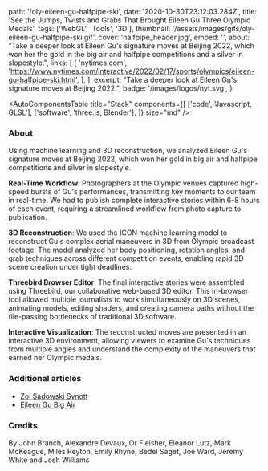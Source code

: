   path: '/oly-eileen-gu-halfpipe-ski',
  date: '2020-10-30T23:12:03.284Z',
  title:
    'See the Jumps, Twists and Grabs That Brought Eileen Gu Three Olympic Medals',
  tags: ['WebGL', 'Tools', '3D'],
  thumbnail: '/assets/images/gifs/oly-eileen-gu-halfpipe-ski.gif',
  cover: 'halfpipe_header.jpg',
  embed: '',
  about:
    "Take a deeper look at Eileen Gu's signature moves at Beijing 2022, which won her the gold in the big air and halfpipe competitions and a silver in slopestyle.",
  links: [
    [
      'nytimes.com',
      'https://www.nytimes.com/interactive/2022/02/17/sports/olympics/eileen-gu-halfpipe-ski.html',
    ],
  ],
  excerpt: "Take a deeper look at Eileen Gu's signature moves at Beijing 2022.",
  badge: '/images/logos/nyt.svg',
}

<AutoComponentsTable
  title="Stack"
  components={[
    ['code', 'Javascript, GLSL'],
    ['software', 'three.js, Blender'],
  ]}
  size="md"
/>

### About

Using machine learning and 3D reconstruction, we analyzed Eileen Gu's signature moves at Beijing 2022, which won her gold in big air and halfpipe competitions and silver in slopestyle.

**Real-Time Workflow**: Photographers at the Olympic venues captured high-speed bursts of Gu's performances, transmitting key moments to our team in real-time. We had to publish complete interactive stories within 6-8 hours of each event, requiring a streamlined workflow from photo capture to publication.

**3D Reconstruction**: We used the ICON machine learning model to reconstruct Gu's complex aerial maneuvers in 3D from Olympic broadcast footage. The model analyzed her body positioning, rotation angles, and grab techniques across different competition events, enabling rapid 3D scene creation under tight deadlines.

**Threebird Browser Editor**: The final interactive stories were assembled using Threebird, our collaborative web-based 3D editor. This in-browser tool allowed multiple journalists to work simultaneously on 3D scenes, animating models, editing shaders, and creating camera paths without the file-passing bottlenecks of traditional 3D software.

**Interactive Visualization**: The reconstructed moves are presented in an interactive 3D environment, allowing viewers to examine Gu's techniques from multiple angles and understand the complexity of the maneuvers that earned her Olympic medals.

### Additional articles

- [Zoi Sadowski Synott](https://www.nytimes.com/interactive/2022/02/06/sports/olympics/zoi-sadowski-synott-gold-snowboarding.html)
- [Eileen Gu Big Air](https://www.nytimes.com/interactive/2022/02/08/sports/olympics/eileen-gu-big-air.html)

### Credits

By John Branch, Alexandre Devaux, Or Fleisher, Eleanor Lutz, Mark McKeague, Miles Peyton, Emily Rhyne, Bedel Saget, Joe Ward, Jeremy White and Josh Williams
